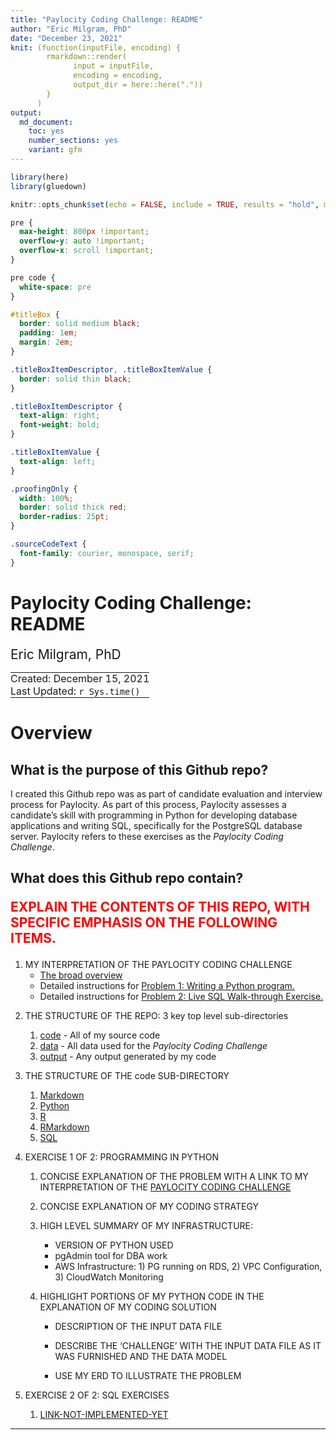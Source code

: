 ```yaml
---
title: "Paylocity Coding Challenge: README"
author: "Eric Milgram, PhD"
date: "December 23, 2021"
knit: (function(inputFile, encoding) {
        rmarkdown::render(
              input = inputFile,
              encoding = encoding,
              output_dir = here::here("."))
        }
      )
output:
  md_document:
    toc: yes
    number_sections: yes
    variant: gfm
---
```


```r
library(here)
library(gluedown)

knitr::opts_chunk$set(echo = FALSE, include = TRUE, results = "hold", message = FALSE)
```

```css

pre {
  max-height: 800px !important;
  overflow-y: auto !important;
  overflow-x: scroll !important;
}

pre code {
  white-space: pre
}

#titleBox {
  border: solid medium black;
  padding: 1em;
  margin: 2em;
}

.titleBoxItemDescriptor, .titleBoxItemValue {
  border: solid thin black;
}

.titleBoxItemDescriptor {
  text-align: right;
  font-weight: bold;
}

.titleBoxItemValue {
  text-align: left;
}

.proofingOnly {
  width: 100%;
  border: solid thick red;
  border-radius: 25pt;
}

.sourceCodeText {
  font-family: courier, monospace, serif;
}

```

# Paylocity Coding Challenge: README

<div style="font-size: 1.5em; padding-bottom: 0;">Eric Milgram, PhD</div>
<table>
<tbody>
<tr>
  <td style="padding: 0; display: none;">
    <a href="https://github.com/ScientificProgrammer/PaylocityCodingChallenge">ScientificProgrammer/PaylocityCodingChallenge</a>
  </td>
</tr>
<tr>
  <td style="padding: 0;">
    Created: December 15, 2021
  </td>
</tr>
<tr>
  <td style="padding: 0;">
    Last Updated: `r Sys.time()`</span>
  </td>
</tr>
</tbody>
</table>


# Overview

## What is the purpose of this Github repo?

I created this Github repo was as part of candidate evaluation and
interview process for Paylocity. As part of this process, Paylocity
assesses a candidate's skill with programming in Python for developing database
applications and writing SQL, specifically for the PostgreSQL database server.
Paylocity refers to these exercises as the *Paylocity Coding Challenge*.

## What does this Github repo contain?
<div class="proofingOnlyContainer">
<div style="color: red; font-size: 1.5em; font-weight: bold;">
EXPLAIN THE CONTENTS OF THIS REPO, WITH SPECIFIC EMPHASIS ON THE
FOLLOWING ITEMS.
</div>
<ol>
<li>
  <div>MY INTERPRETATION OF THE PAYLOCITY CODING CHALLENGE</div>
  <ul>
    <li><a href="code/Markdown/pcc_010_challenge_overview.md">The broad overview</a></li>
    <li>Detailed instructions for <a href="code/Markdown/pcc_020-010_problem1_write_python_program.md">Problem 1: Writing a Python program.</a></li>
    <li>Detailed instructions for <a href="code/Markdown/pcc_020-020_problem2_sql_live_walkthrough.md">Problem 2: Live SQL Walk-through Exercise.</a></li>
  </ul>
</li>
<li>
  <p>THE STRUCTURE OF THE REPO: 3 key top level sub-directories</p>
<ol>
  <li><span class='sourceCodeText'><a href="./code">code</a></span> - All of my source code</li>
  <li><span class='sourceCodeText'><a href="./data">data</a></span> - All data used for the *Paylocity Coding Challenge*</li>
  <li><span class='sourceCodeText'><a href="./output">output</a></span> - Any output generated by my code</li>
</ol>
</li>
<li>
   <p>THE STRUCTURE OF THE <span class='sourceCodeText'>code</span> SUB-DIRECTORY</p>
   <ol>
    <li><span class='sourceCodeText'><a href="./code/Markdown">Markdown</a></span></li>
    <li><span class='sourceCodeText'><a href="./code/Python">Python</a></span></li>
    <li><span class='sourceCodeText'><a href="./code/R">R</a></span></li>
    <li><span class='sourceCodeText'><a href="./code/RMarkdown">RMarkdown</a></span></li>
    <li><span class='sourceCodeText'><a href="./code/SQL">SQL</a></span></li>
  </ol>
</li>
<li>
  <p>EXERCISE 1 OF 2: PROGRAMMING IN PYTHON</p>
  <ol>
    <li><p>CONCISE EXPLANATION OF THE PROBLEM WITH A LINK TO MY INTERPRETATION OF THE <a href='`r here::here("code/Markdown/pcc_010_challenge_overview.md")`'>PAYLOCITY CODING CHALLENGE</a></p></li>
    <li><p>CONCISE EXPLANATION OF MY CODING STRATEGY</p></li>
    <li>
      <p>HIGH LEVEL SUMMARY OF MY INFRASTRUCTURE:</p>
      <ul>
        <li>VERSION OF PYTHON USED</li>
        <li>pgAdmin tool for DBA work</li>
        <li>AWS Infrastructure: 1) PG running on RDS, 2) VPC Configuration, 3) CloudWatch Monitoring</li>
      </ul
    </li>
    <li>
      <p>HIGHLIGHT PORTIONS OF MY PYTHON CODE IN THE EXPLANATION OF MY CODING SOLUTION</p>
      <ul>
        <li><p>DESCRIPTION OF THE INPUT DATA FILE</p></li>
        <li><p>DESCRIBE THE 'CHALLENGE' WITH THE INPUT DATA FILE AS IT WAS FURNISHED AND THE DATA MODEL</p></li>
        <li><p>USE MY ERD TO ILLUSTRATE THE PROBLEM</p></li>
      <ul>
    </li>
  </ol>
</li>
<li>
  <p>EXERCISE 2 OF 2: SQL EXERCISES</p>
  <ol>
    <li><a href='https://example.com'>LINK-NOT-IMPLEMENTED-YET</a></li>
  </ol>
</li>
</ol>
</div>

---
